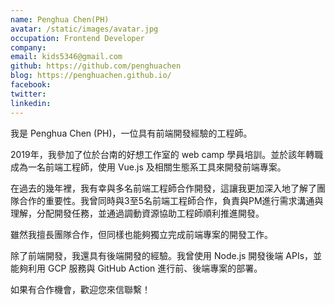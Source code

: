 ```yaml
---
name: Penghua Chen(PH)
avatar: /static/images/avatar.jpg
occupation: Frontend Developer
company:
email: kids5346@gmail.com
github: https://github.com/penghuachen
blog: https://penghuachen.github.io/
facebook:
twitter:
linkedin:
---
```


我是 Penghua Chen (PH)，一位具有前端開發經驗的工程師。

2019年，我參加了位於台南的好想工作室的 web camp 學員培訓。並於該年轉職成為一名前端工程師，使用 Vue.js 及相關生態系工具來開發前端專案。

在過去的幾年裡，我有幸與多名前端工程師合作開發，這讓我更加深入地了解了團隊合作的重要性。我曾同時與3至5名前端工程師合作，負責與PM進行需求溝通與理解，分配開發任務，並通過調動資源協助工程師順利推進開發。

雖然我擅長團隊合作，但同樣也能夠獨立完成前端專案的開發工作。

除了前端開發，我還具有後端開發的經驗。我曾使用 Node.js 開發後端 APIs，並能夠利用 GCP 服務與 GitHub Action 進行前、後端專案的部署。

如果有合作機會，歡迎您來信聯繫！

